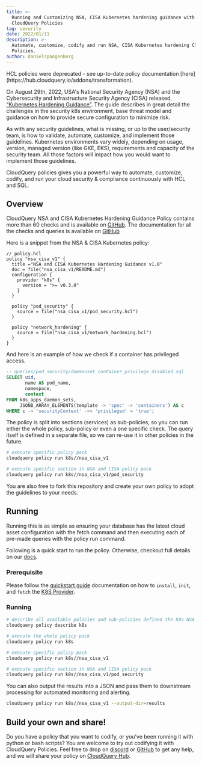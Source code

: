 ```yaml
---
title: >-
  Running and Customizing NSA, CISA Kubernetes hardening guidance with
  CloudQuery Policies
tag: security
date: 2022/01/11
description: >-
  Automate, customize, codify and run NSA, CISA Kubernetes hardening CloudQuery
  Policies.
author: danielspangenberg
---
```



<BlogHeader/>

<Callout type="warning">
HCL policies were deprecated - see up-to-date policy documentation [here](https://hub.cloudquery.io/addons/transformation).
</Callout>

On August 29th, 2022, USA's National Security Agency (NSA) and the Cybersecurity and Infrastructure Security Agency (CISA) released, [“Kubernetes Hardening Guidance”](https://media.defense.gov/2022/Aug/29/2003066362/-1/-1/0/CTR_KUBERNETES_HARDENING_GUIDANCE_1.2_20220829.PDF). The guide describes in great detail the challenges in the security k8s environment, base threat model and guidance on how to provide secure configuration to minimize risk.

As with any security guidelines, what is missing, or up to the user/security team, is how to validate, automate, customize, and implement those guidelines. Kubernetes environments vary widely, depending on usage, version, managed version (like GKE, EKS), requirements and capacity of the security team. All those factors will impact how you would want to implement those guidelines.

CloudQuery policies gives you a powerful way to automate, customize, codify, and run your cloud security & compliance continuously with HCL and SQL.

## Overview

CloudQuery NSA and CISA Kubernetes Hardening Guidance Policy contains more than 60 checks and is available on [GitHub](https://github.com/cloudquery-policies/k8s/tree/main/nsa_cisa_v1). The documentation for all the checks and queries is available on [GitHub](https://github.com/cloudquery/cloudquery/tree/main/plugins/source/k8s/policies_v1)

Here is a snippet from the NSA & CISA Kubernetes policy:

```hcl
// policy.hcl
policy "nsa_cisa_v1" {
  title ="NSA and CISA Kubernetes Hardening Guidance v1.0"
  doc = file("nsa_cisa_v1/README.md")
  configuration {
    provider "k8s" {
      version = ">= v0.3.0"
    }
  }

  policy "pod_security" {
    source = file("nsa_cisa_v1/pod_security.hcl")
  }

  policy "network_hardening" {
    source = file("nsa_cisa_v1/network_hardening.hcl")
  }
}
```

And here is an example of how we check if a container has privileged access.

```sql
-- queries/pod_security/daemonset_container_privilege_disabled.sql
SELECT uid,
       name AS pod_name,
       namespace,
       context
FROM k8s_apps_daemon_sets,
     JSONB_ARRAY_ELEMENTS(template -> 'spec' -> 'containers') AS c
WHERE c -> 'securityContext' ->> 'privileged' = 'true';
```

The policy is split into sections (services) as sub-policies, so you can run either the whole policy, sub-policy or even a one specific check. The query itself is defined in a separate file, so we can re-use it in other policies in the future.

```bash
# execute specific policy pack
cloudquery policy run k8s//nsa_cisa_v1

# execute specific section in NSA and CISA policy pack
cloudquery policy run k8s//nsa_cisa_v1/pod_security
```

You are also free to fork this repository and create your own policy to adopt the guidelines to your needs.

## Running

Running this is as simple as ensuring your database has the latest cloud asset configuration with the fetch command and then executing each of pre-made queries with the policy run command.

Following is a quick start to run the policy. Otherwise, checkout full details on our [docs](https://hub.cloudquery.io/addons/transformation).

### Prerequisite

Please follow the [quickstart guide](/docs/quickstart) documentation on how to `install`, `init`, and `fetch` the [K8S Provider](https://hub.cloudquery.io/plugins/source).

### Running

```bash
# describe all available policies and sub-policies defined the K8s NSA and CISA Kubernetes Hardening Guidance
cloudquery policy describe k8s

# execute the whole policy pack
cloudquery policy run k8s

# execute specific policy pack
cloudquery policy run k8s//nsa_cisa_v1

# execute specific section in NSA and CISA policy pack
cloudquery policy run k8s//nsa_cisa_v1/pod_security
```

You can also output the results into a JSON and pass them to downstream processing for automated monitoring and alerting.

```bash
cloudquery policy run k8s//nsa_cisa_v1 --output-dir=results
```

## Build your own and share!

Do you have a policy that you want to codify, or you’ve been running it with python or bash scripts? You are welcome to try out codifying it with CloudQuery Policies. Feel free to drop on [discord](https://www.cloudquery.io/discord) or [GitHub](https://github.com/cloudquery/cloudquery/issues) to get any help, and we will share your policy on [CloudQuery Hub](https://www.cloudquery.io/).
